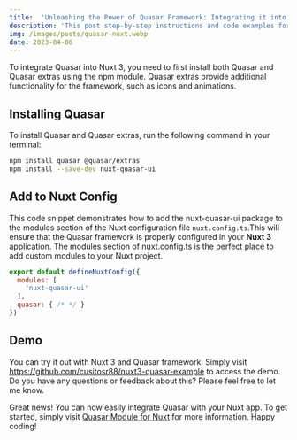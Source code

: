 ```yaml
---
title:  'Unleashing the Power of Quasar Framework: Integrating it into Your Nuxt 3 App'
description: 'This post step-by-step instructions and code examples for implementing the integration, and highlights some of the key benefits and advantages of using Quasar in a Nuxt 3 project.'
img: /images/posts/quasar-nuxt.webp
date: 2023-04-06
---
```


To integrate Quasar into Nuxt 3, you need to first install both Quasar and Quasar extras using the npm module. Quasar extras provide additional functionality for the framework, such as icons and animations.

## Installing Quasar

To install Quasar and Quasar extras, run the following command in your terminal:

``` bash
npm install quasar @quasar/extras
npm install --save-dev nuxt-quasar-ui
```

## Add to Nuxt Config

This code snippet demonstrates how to add the nuxt-quasar-ui package to the modules section of the Nuxt configuration file `nuxt.config.ts`.This will ensure that the Quasar framework is properly configured in your **Nuxt 3** application. The modules section of nuxt.config.ts is the perfect place to add custom modules to your Nuxt project.

```js
export default defineNuxtConfig({
  modules: [
    'nuxt-quasar-ui'
  ],
  quasar: { /* */ }
})
```

## Demo

You can try it out with Nuxt 3 and Quasar framework. Simply visit https://github.com/cusitosr88/nuxt3-quasar-example to access the demo. Do you have any questions or feedback about this? Please feel free to let me know.


Great news! You can now easily integrate Quasar with your Nuxt app. To get started, simply visit [Quasar Module for Nuxt](https://nuxt.com/modules/quasar) for more information. Happy coding!